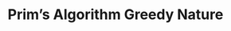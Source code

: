 ---
id: "alg_tf_001"
questionType: "TRUE_FALSE"
title: "Prim’s Algorithm Greedy Nature"
statement: "Prim’s algorithm is a greedy algorithm."
difficulty: "HARD"
category: "Algorithms"
correctAnswer: true
explanation: "Prim’s algorithm builds the MST by choosing the minimum weight edge at each step."
---